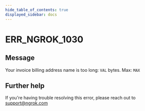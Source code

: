 ```yaml
---
hide_table_of_contents: true
displayed_sidebar: docs
---
```



# ERR_NGROK_1030

## Message

Your invoice billing address name is too long: `VAL` bytes. Max: `MAX`

<ErrorDetails error="err_ngrok_1030" />

## Further help

If you're having trouble resolving this error, please reach out to [support@ngrok.com](mailto:support@ngrok.com?subject=Help%20with%20ERR_NGROK_1030)
